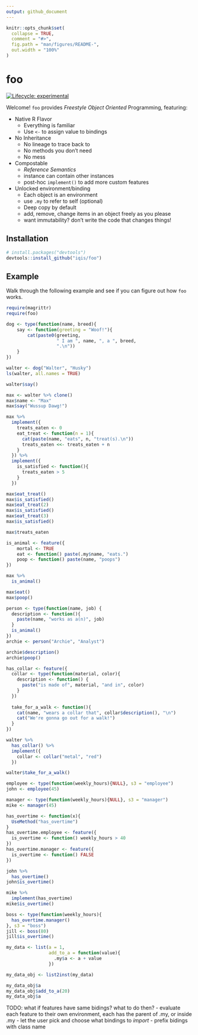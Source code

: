 ```yaml
---
output: github_document
---
```


<!-- README.md is generated from README.Rmd. Please edit that file -->

```r
knitr::opts_chunk$set(
  collapse = TRUE,
  comment = "#>",
  fig.path = "man/figures/README-",
  out.width = "100%"
)
```

# foo

<!-- badges: start -->
[![Lifecycle: experimental](https://img.shields.io/badge/lifecycle-experimental-orange.svg)](https://www.tidyverse.org/lifecycle/#experimental)
<!-- badges: end -->

Welcome! `foo` provides _Freestyle Object Oriented_ Programming, featuring:

- Native R Flavor
  - Everything is familiar
  - Use `<-` to assign value to bindings
  
- No Inheritance
  - No lineage to trace back to
  - No methods you don't need
  - No mess
  
- Compostable
  - _Reference Semantics_
  - instance can contain other instances
  - post-hoc `implement()` to add more custom features

- Unlocked environment/binding
  - Each object is an environment
  - use `.my` to refer to self (optional)
  - Deep copy by default
  - add, remove, change items in an object freely as you please
  - want immutability? don't write the code that changes things!

## Installation

``` r
# install.packages("devtools")
devtools::install_github("iqis/foo")
```
## Example

Walk through the following example and see if you can figure out how `foo` works.

```r
require(magrittr)
require(foo)
```


```r
dog <- type(function(name, breed){
    say <- function(greeting = "Woof!"){
        cat(paste0(greeting, 
                   " I am ", name, ", a ", breed, 
                   ".\n"))
    }    
})
```


```r
walter <- dog("Walter", "Husky")
ls(walter, all.names = TRUE)
```


```r
walter$say()
```

```r
max <- walter %>% clone()
max$name <- "Max"
max$say("Wussup Dawg!")
```

```r
max %>% 
  implement({
    treats_eaten <- 0
    eat_treat <- function(n = 1){
      cat(paste(name, "eats", n, "treat(s).\n"))
      treats_eaten <<- treats_eaten + n
    }
  }) %>% 
  implement({
    is_satisfied <- function(){
      treats_eaten > 5
    }
  })
```


```r
max$eat_treat()
max$is_satisfied()
max$eat_treat(2)
max$is_satisfied()
max$eat_treat(3)
max$is_satisfied()
```

```r
max$treats_eaten
```

```r
is_animal <- feature({
    mortal <- TRUE
    eat <- function() paste(.my$name, "eats.")
    poop <- function() paste(name, "poops")
})

max %>% 
  is_animal()

max$eat()
max$poop()
```

```r
person <- type(function(name, job) {
  description <- function(){
    paste(name, "works as a(n)", job)
  }
  is_animal()
})
archie <- person("Archie", "Analyst")
```


```r
archie$description()
archie$poop()
```

```r
has_collar <- feature({
  collar <- type(function(material, color){
    description <- function() {
      paste("is made of", material, "and in", color)
    }
  })
  
  take_for_a_walk <- function(){
    cat(name, "wears a collar that", collar$description(), "\n")
    cat("We're gonna go out for a walk!")
  }
})
```

```r
walter %>%
  has_collar() %>% 
  implement({
    collar <- collar("metal", "red")
  })
```


```r
walter$take_for_a_walk()
```

```r
employee <- type(function(weekly_hours){NULL}, s3 = "employee")
john <- employee(45)
```

```r
manager <- type(function(weekly_hours){NULL}, s3 = "manager")
mike <- manager(45)
```


```r
has_overtime <- function(x){
  UseMethod("has_overtime")
}
has_overtime.employee <- feature({
  is_overtime <- function() weekly_hours > 40
})
has_overtime.manager <- feature({
  is_overtime <- function() FALSE
})
```


```r
john %>% 
  has_overtime()
john$is_overtime()
```

```r
mike %>% 
  implement(has_overtime)
mike$is_overtime()
```


```r
boss <- type(function(weekly_hours){
  has_overtime.manager()
}, s3 = "boss")
jill <- boss(80)
jill$is_overtime()
```

```r
my_data <- list(a = 1, 
                add_to_a = function(value){
                  .my$a <- a + value
                })

my_data_obj <- list2inst(my_data)

my_data_obj$a
my_data_obj$add_to_a(20)
my_data_obj$a
```

TODO: what if features have same bidings? what to do then? 
- evaluate each feature to their own environment, each has the parent of .my, or inside .my
- let the user pick and choose what bindings to _import_
- prefix bidings with class name
